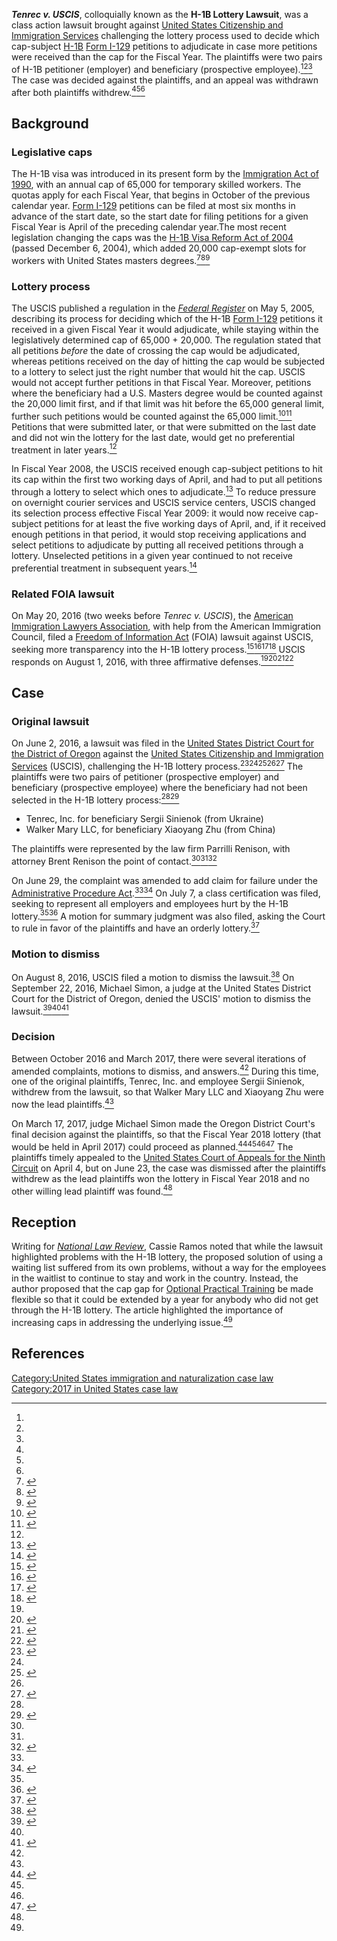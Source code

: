 '''''Tenrec v. USCIS''''', colloquially known as the '''H-1B Lottery Lawsuit''', was a class action lawsuit brought against [[United States Citizenship and Immigration Services]] challenging the lottery process used to decide which cap-subject [[H-1B visa|H-1B]] [[Form I-129]] petitions to adjudicate in case more petitions were received than the cap for the Fiscal Year. The plaintiffs were two pairs of H-1B petitioner (employer) and beneficiary (prospective employee).<ref name=cw-original-lawsuit/><ref name=nlr-original-lawsuit/><ref name=entrylaw-case-ends/> The case was decided against the plaintiffs, and an appeal was withdrawn after both plaintiffs withdrew.<ref name=nlr-lawsuit-decision/><ref name=cw-lawsuit-decision/><ref name=entrylaw-case-ends/>

== Background ==

{{further|H-1B visa#Evolution of the program}}

=== Legislative caps ===

The H-1B visa was introduced in its present form by the [[Immigration Act of 1990]], with an annual cap of 65,000 for temporary skilled workers. The quotas apply for each Fiscal Year, that begins in October of the previous calendar year. [[Form I-129]] petitions can be filed at most six months in advance of the start date, so the start date for filing petitions for a given Fiscal Year is April of the preceding calendar year.The most recent legislation changing the caps was the [[H-1B Visa Reform Act of 2004]] (passed December 6, 2004), which added 20,000 cap-exempt slots for workers with United States masters degrees.<ref name=caa05>{{cite web|url=http://www.gpo.gov/fdsys/pkg/PLAW-108publ447/html/PLAW-108publ447.htm|title = Consolidated Appropriations Act, 2005|publisher = [[United States Government Publishing Office]]|date = December 8, 2004|accessdate = March 29, 2015}}</ref><ref name=uslawnet>{{cite web|url=http://www.uslawnet.com/englishhome/news/messages/199.htm|title = H-1B Visa Reform Act of 2004 -- H.R.4818|last = Xie|first = Jeff|date = December 21, 2004|accessdate = March 29, 2015|publisher = uslawnet.com, Xie Law Offices, LLC}}</ref><ref name=uscis-press-release>{{cite web|url=http://www.uscis.gov/sites/default/files/files/pressrelease/H-1B_12_9_04.pdf|title = USCIS TO IMPLEMENT H-1B VISA REFORM ACT OF 2004|date = December 9, 2004|accessdate = March 29, 2015|publisher = [[United States Citizenship and Immigration Services]]}}</ref>

=== Lottery process ===

The USCIS published a regulation in the ''[[Federal Register]]'' on May 5, 2005, describing its process for deciding which of the H-1B [[Form I-129]] petitions it received in a given Fiscal Year it would adjudicate, while staying within the legislatively determined cap of 65,000 + 20,000. The regulation stated that all petitions ''before'' the date of crossing the cap would be adjudicated, whereas petitions received on the day of hitting the cap would be subjected to a lottery to select just the right number that would hit the cap. USCIS would not accept further petitions in that Fiscal Year. Moreover, petitions where the beneficiary had a U.S. Masters degree would be counted against the 20,000 limit first, and if that limit was hit before the 65,000 general limit, further such petitions would be counted against the 65,000 limit.<ref name=uscis-lottery-regulation>{{cite web|url = https://www.federalregister.gov/documents/2005/05/05/05-8992/allocation-of-additional-h-1b-visas-created-by-the-h-1b-visa-reform-act-of-2004|title = 70 FR 23775 - ALLOCATION OF ADDITIONAL H-1B VISAS CREATED BY THE H-1B VISA REFORM ACT OF 2004|date = May 5, 2005|accessdate = August 13, 2017|publisher = ''Federal Register''}}</ref><ref name=uscis-lottery-regulation-gpo>{{cite web|url = https://www.gpo.gov/fdsys/granule/FR-2005-05-05/05-8992/content-detail.html|title = 70 FR 23775 - ALLOCATION OF ADDITIONAL H-1B VISAS CREATED BY THE H-1B VISA REFORM ACT OF 2004|date = May 5, 2005|accessdate = August 13, 2017|publisher = U.S. Government Programming Office}}</ref> Petitions that were submitted later, or that were submitted on the last date and did not win the lottery for the last date, would get no preferential treatment in later years.<ref name=nlr-lawsuit-decision/>

In Fiscal Year 2008, the USCIS received enough cap-subject petitions to hit its cap within the first two working days of April, and had to put all petitions through a lottery to select which ones to adjudicate.<ref name=fy-08-h-1b-lottery>{{cite web|url = https://www.uscis.gov/sites/default/files/files/pressrelease/H1BFY08Cap040307.pdf|title = USCIS Reached FY 2008 H-1B Cap|date = April 3, 2007|accessdate = August 12, 2017|publisher = United States Citizenship and Immigration Services}}</ref> To reduce pressure on overnight courier services and USCIS service centers, USCIS changed its selection process effective Fiscal Year 2009: it would now receive cap-subject petitions for at least the five working days of April, and, if it received enough petitions in that period, it would stop receiving applications and select petitions to adjudicate by putting all received petitions through a lottery. Unselected petitions in a given year continued to not receive preferential treatment in subsequent years.<ref name=nlr-lawsuit-decision>{{cite web|url = https://www.natlawreview.com/article/controversial-h-1b-lottery-upheld|title = Controversial H-1B Lottery Upheld|last = Koski|first = Ceridwen|date = March 28, 2017|accessdate = August 13, 2017|publisher = ''The National Law Review''}}</ref>

=== Related FOIA lawsuit ===

On May 20, 2016 (two weeks before ''Tenrec v. USCIS''), the [[American Immigration Lawyers Association]], with help from the American Immigration Council, filed a [[Freedom of Information Act]] (FOIA) lawsuit against USCIS, seeking more transparency into the H-1B lottery process.<ref>{{cite web|url = http://www.computerworld.com/article/3074492/it-careers/lawsuit-seeks-the-secrets-behind-the-h-1b-lottery.html|title = Lawsuit seeks the secrets behind the H-1B lottery. USCIS is redacting details about the lottery|last = Thibodeau|first = Patrick|date = May 24, 2016|accessdate = August 15, 2017|publisher = Computerworld}}</ref><ref>{{cite web|url = https://www.law360.com/articles/799213/foia-suit-seeks-to-peek-into-black-box-of-h-1b-lottery|title = FOIA Suit Seeks To Peek Into 'Black Box' Of H-1B Lottery|last = Olivo|first = Natalie|date = May 23, 2016|accessdate = August 13, 2017|publisher = Law360}}</ref><ref name=aic-foia-lawsuit>{{cite web|url = https://www.americanimmigrationcouncil.org/litigation/foia-lawsuit-h-1b-lottery-policies-and-procedures|title = FOIA Lawsuit on H-1B Lottery Policies and Procedures. AILA v. USCIS, et al., No. 1:16-cv-00956 (D.D.C. filed May 20, 2016)|accessdate = August 13, 2017|publisher = American Immigration Council}}</ref><ref name=aila-foia-lawsuit>{{cite web|url = http://www.aila.org/advo-media/press-releases/2016/lawsuit-seeks-transparency-in-h-1b-lottery-process|title = Lawsuit Seeks Transparency in H-1B Lottery Process|date = May 23, 2016|accessdate = August 13, 2017|publisher = American Immigration Lawyers Association}}</ref> USCIS responds on August 1, 2016, with three affirmative defenses.<ref name=aic-foia-lawsuit/><ref>{{cite web|url = https://www.americanimmigrationcouncil.org/sites/default/files/litigation_documents/aila_vs_uscis_defendants_answer.pdf|title = Defendant's Answer to Plaintiff's Claim for Declaratory and Injunctive Relief|date = August 1, 2016|accessdate = August 13, 2017}}</ref><ref>{{cite web|url = http://immigrationimpact.com/2016/05/23/h1b-lawsuit/|title = Lawsuit Against DHS and USCIS Seeks Transparency in H-1B Lottery Process|last = Dellon|first = Leslie|date = May 23, 2016|accessdate = August 15, 2017|publisher = Immigration Impact}}</ref><ref name=nlr-original-lawsuit>{{cite web|url = https://www.natlawreview.com/article/lawsuits-question-procedure-and-substance-h-1b-lottery|title = Lawsuits Question Procedure and Substance of H-1B Lottery|last = Ramos|first = Cassie|date = August 22, 2016|accessdate = August 15, 2017|publisher = ''[[National Law Review]]''}}</ref>

== Case ==

=== Original lawsuit ===

On June 2, 2016, a lawsuit was filed in the [[United States District Court for the District of Oregon]] against the [[United States Citizenship and Immigration Services]] (USCIS), challenging the H-1B lottery process.<ref name=law360-case-filed>{{cite web|url = https://www.lexisnexis.com/legalnewsroom/immigration/b/newsheadlines/archive/2016/06/03/h-1b-lottery-lawsuit-filed-tenrec-v-uscis.aspx?Redirected=true|title = H-1B Lottery Lawsuit Filed - Tenrec v. USCIS|last = Kowalski|first = Daniel|date = June 3, 2016|accessdate = August 13, 2017|publisher = LexisNexis}}</ref><ref name=nlr-original-lawsuit/><ref name=cw-motion-denied>{{cite web|url = http://www.computerworld.com/article/3123769/it-careers/court-ruling-puts-future-of-h-1b-lottery-in-doubt.html|title = Court ruling puts future of H-1B lottery in doubt. Effort to end H-1B lottery wins key decision in a federal court on Thursday|date = September 23, 2016|accessdate = August 13, 2017|publisher = Computerworld|last = Thibodeau|first = Patrick}}</ref><ref name=nlr-lawsuit-decision/><ref name=original-lawsuit>{{cite web|url = https://static1.squarespace.com/static/52334c36e4b0dc010cb9d0e4/t/57509796c6fc086bf675f605/1464899479489/Complaint+Filed.pdf|title = Tenrec v. USCIS|date = June 2, 2016|accessdate = August 14, 2017}}</ref> The plaintiffs were two pairs of petitioner (prospective employer) and beneficiary (prospective employee) where the beneficiary had not been selected in the H-1B lottery process:<ref name=original-lawsuit/><ref name=cw-original-lawsuit>{{cite web|url = http://www.computerworld.com/article/3079228/it-careers/lawsuit-seeks-to-replace-h-1b-lottery-with-a-filing-date-based-system.html|title = Lawsuit seeks to replace H-1B lottery with a filing-date-based system. Current distribution system called unfair and illegal|last = Thibodeau|first = Patrick|date = June 6, 2016|accessdate = August 15, 2017|publisher = Computerworld}}</ref>

* Tenrec, Inc. for beneficiary Sergii Sinienok (from Ukraine)
* Walker Mary LLC, for beneficiary Xiaoyang Zhu (from China)

The plaintiffs were represented by the law firm Parrilli Renison, with attorney Brent Renison the point of contact.<ref name=law360-case-filed/><ref name=original-lawsuit/><ref name=entrylaw-case-ends>{{cite web|url = http://www.entrylaw.com/h1b-lottery-lawsuit/|title = H-1B Lottery Lawsuit|accessdate = August 13, 2017}}</ref>

On June 29, the complaint was amended to add claim for failure under the [[Administrative Procedure Act (United States)|Administrative Procedure Act]].<ref name=entrylaw-case-ends/><ref>{{cite web|url = https://static1.squarespace.com/static/52334c36e4b0dc010cb9d0e4/t/577c128e9f74567384feb4ff/1467749009165/FAC+Filed.pdf|title = First Amended Class Allegation Complaint|date = June 29, 2016|accessdate = August 15, 2017}}</ref> On July 7, a class certification was filed, seeking to represent all employers and employees hurt by the H-1B lottery.<ref name=entrylaw-case-ends/><ref>{{cite web|url = https://static1.squarespace.com/static/52334c36e4b0dc010cb9d0e4/t/57855c5729687ff48a7b0c98/1468357721142/10-main.pdf|title = Motion for Class Certification|date = July 7, 2016|accessdate = August 15, 2017}}</ref> A motion for summary judgment was also filed, asking the Court to rule in favor of the plaintiffs and have an orderly lottery.<ref>{{cite web|url = https://static1.squarespace.com/static/52334c36e4b0dc010cb9d0e4/t/57855c7729687ff48a7b0dca/1468357753005/11-main.pdf|title = Plaintiffs' Motion for Summary Judgment|date = July 7, 2016|accessdate = August 15, 2017}}</ref>

=== Motion to dismiss ===

On August 8, 2016, USCIS filed a motion to dismiss the lawsuit.<ref>{{Cite web|url = https://static1.squarespace.com/static/52334c36e4b0dc010cb9d0e4/t/57ab32a0d1758e9b66636aba/1470837408227/Govt+MTD.pdf|title = Defendant's Motion to Dismiss the complaint|date = August 8, 2016|accessdate = August 15, 2017}}</ref> On September 22, 2016, Michael Simon, a judge at the United States District Court for the District of Oregon, denied the USCIS' motion to dismiss the lawsuit.<ref>{{cite web|url = https://static1.squarespace.com/static/52334c36e4b0dc010cb9d0e4/t/57e498e4e58c624b613bc24b/1474599142683/Order+Denying+Motion+to+Dismiss.pdf|title = Opinion and Order|date = September 22, 2016|accessdate = August 15, 2017}}</ref><ref name=cw-motion-denied/><ref name=lexisnexis-motion-denied>{{cite web|url = https://www.lexisnexis.com/legalnewsroom/immigration/b/insidenews/archive/2016/09/24/judge-denies-govt-motion-to-dismiss-h-1b-lottery-lawsuit-tenrec-inc-v-uscis.aspx|title = Judge Denies Govt. Motion to Dismiss H-1B Lottery Lawsuit - Tenrec, Inc., v. USCIS|date = September 22, 2016|accessdate = August 15, 2017|publisher = LexisNexis}}</ref>

=== Decision ===

Between October 2016 and March 2017, there were several iterations of amended complaints, motions to dismiss, and answers.<ref name=entrylaw-case-ends/> During this time, one of the original plaintiffs, Tenrec, Inc. and employee Sergii Sinienok, withdrew from the lawsuit, so that Walker Mary LLC and Xiaoyang Zhu were now the lead plaintiffs.<ref name=entrylaw-case-ends/>

On March 17, 2017, judge Michael Simon made the Oregon District Court's final decision against the plaintiffs, so that the Fiscal Year 2018 lottery (that would be held in April 2017) could proceed as planned.<ref name=cw-lawsuit-decision>{{cite web|url = http://www.computerworld.com/article/3184469/it-outsourcing/h-1b-lotterys-game-of-chance-is-legal-judge-rules.html|title = H-1B lottery’s game of chance is legal, judge rules. The government will be able to distribute H-1B visas via lottery in April as usual|last = Thibodeau|first = Patrick|date = March 23, 2017|accessdate = April 15, 2017|publisher = Computerworld}}</ref><ref name=nlr-lawsuit-decision/><ref name=entrylaw-case-ends/><ref>{{cite web|url = https://static1.squarespace.com/static/52334c36e4b0dc010cb9d0e4/t/58cc75389f7456ef54a53352/1489794362549/Order+Denying+Motion+for+Summary+Judgment.pdf|title = Opinion and Order|date = March 17, 2017|accessdate = August 15, 2017}}</ref> The plaintiffs timely appealed to the [[United States Court of Appeals for the Ninth Circuit]] on April 4, but on June 23, the case was dismissed after the plaintiffs withdrew as the lead plaintiffs won the lottery in Fiscal Year 2018 and no other willing lead plaintiff was found.<ref name=entrylaw-case-ends/>

== Reception ==

Writing for ''[[National Law Review]]'', Cassie Ramos noted that while the lawsuit highlighted problems with the H-1B lottery, the proposed solution of using a waiting list suffered from its own problems, without a way for the employees in the waitlist to continue to stay and work in the country. Instead, the author proposed that the cap gap for [[Optional Practical Training]] be made flexible so that it could be extended by a year for anybody who did not get through the H-1B lottery. The article highlighted the importance of increasing caps in addressing the underlying issue.<ref name=nlr-original-lawsuit/>

== References ==

{{reflist|30em}}

[[Category:United States immigration and naturalization case law]]
[[Category:2017 in United States case law]]

